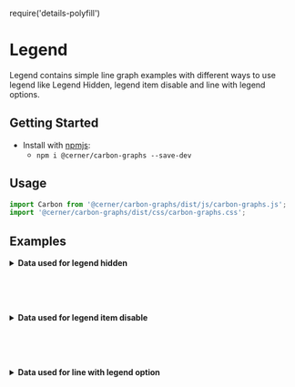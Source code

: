 require('details-polyfill')

# Legend

Legend contains simple line graph examples with different ways to use legend like Legend Hidden, legend item disable and line with legend options.

## Getting Started

- Install with [npmjs](https://www.npmjs.com):
  - `npm i @cerner/carbon-graphs --save-dev`

## Usage
```js
import Carbon from '@cerner/carbon-graphs/dist/js/carbon-graphs.js';
import '@cerner/carbon-graphs/dist/css/carbon-graphs.css';
```

## Examples
<LegendHiddenLineGraph />

<details>
<summary style={{fontSize: 24 }}>
<b>Data used for legend hidden</b>
</summary>

### Graph Config object
<LegendHiddenGraphConfig />

### Data object
<LegendHiddenDataObject />
</details>

<br/><br/><br/>

<LegendItemDisableLineGraph />

<details>
<summary style={{fontSize: 24 }}>
<b>Data used for legend item disable</b>
</summary>

### Graph Config object
<LegendItemDisableGraphConfig />

### Data object

#### Dataset 1
<LegendItemDisableDataObject1 />

#### Dataset 2
<LegendItemDisableDataObject2 />

#### Dataset 3
<LegendItemDisableDataObject3 />
</details>

<br/><br/><br/>

<LineWithLegendOptionLineGraph />

<details>
<summary style={{fontSize: 24 }}>
<b>Data used for line with legend option</b>
</summary>

### Graph Config object
<LineWithLegendOptionGraphConfig />

### Data object
<LineWithLegendOptionDataObject />
</details>
